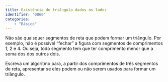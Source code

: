 ```yaml
---
title: Existência de triângulo dados os lados
identifier: "0060"
categories:
    - "Básico"
---
```


::: {.exercicio .avalia-algoritmo}
Não são quaisquer segmentos de reta que podem formar um triângulo. Por exemplo, não é possível "fechar" a figura com segmentos de comprimentos 1, 2 e 4. Ou seja, todo segmento tem que ter comprimento menor que a soma dos dos outros dois.

Escreva um algoritmo para, a partir dos comprimentos de três segmentos de reta, apresentar se eles podem ou não serem usados para formar um triângulo.
:::